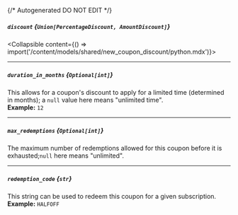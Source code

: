 {/* Autogenerated DO NOT EDIT  */}

##### `discount` *{`Union[PercentageDiscount, AmountDiscount]`}*
<Collapsible content={() => import('/content/models/shared/new_coupon_discount/python.mdx')}>
</Collapsible>

---
##### `duration_in_months` *{`Optional[int]`}*
This allows for a coupon's discount to apply for a limited time (determined in months); a `null` value here means "unlimited time".
<br/>
**Example:** `12`

---
##### `max_redemptions` *{`Optional[int]`}*
The maximum number of redemptions allowed for this coupon before it is exhausted;`null` here means "unlimited".

---
##### `redemption_code` *{`str`}*
This string can be used to redeem this coupon for a given subscription.
<br/>
**Example:** `HALFOFF`

